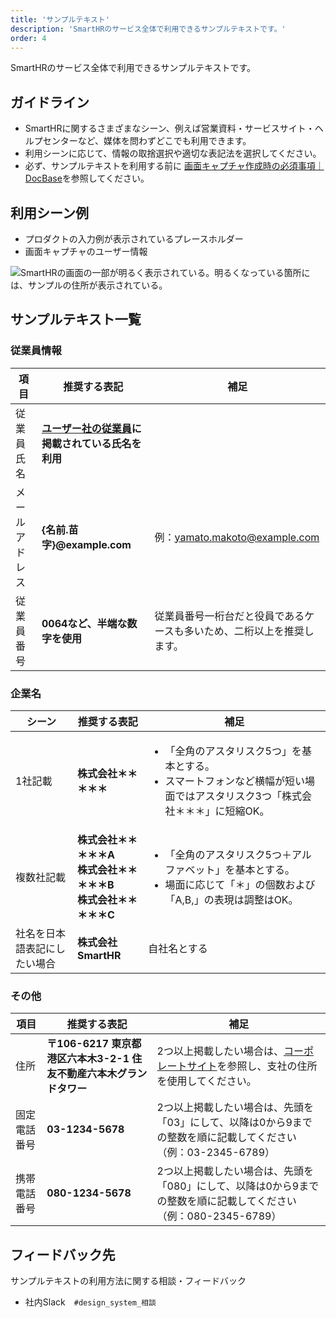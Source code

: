 ```yaml
---
title: 'サンプルテキスト'
description: 'SmartHRのサービス全体で利用できるサンプルテキストです。'
order: 4
---
```


SmartHRのサービス全体で利用できるサンプルテキストです。

## ガイドライン
- SmartHRに関するさまざまなシーン、例えば営業資料・サービスサイト・ヘルプセンターなど、媒体を問わずどこでも利用できます。
- 利用シーンに応じて、情報の取捨選択や適切な表記法を選択してください。
- 必ず、サンプルテキストを利用する前に [画面キャプチャ作成時の必須事項｜DocBase](https://smarthr-inc.docbase.io/posts/3763976)を参照してください。

## 利用シーン例
- プロダクトの入力例が表示されているプレースホルダー
- 画面キャプチャのユーザー情報

![SmartHRの画面の一部が明るく表示されている。明るくなっている箇所には、サンプルの住所が表示されている。](./images/use-scene-sample.png)

## サンプルテキスト一覧

### 従業員情報

| 項目 | 推奨する表記 | 補足 |
| --- | --- | --- |
| 従業員氏名 | **[ユーザー社の従業員](https://smarthr.design/basics/illustration/user-co-other/)に掲載されている氏名を利用** |  |
| メールアドレス | **\{名前.苗字\}@example.com** | 例：yamato.makoto@example.com |
| 従業員番号 | **0064など、半端な数字を使用** | 従業員番号一桁台だと役員であるケースも多いため、二桁以上を推奨します。 |


### 企業名


<TableReel>
<Table>
  <thead>
    <tr>
      <Th>シーン</Th>
      <Th style={{ minWidth: "12em" }}>推奨する表記</Th>
      <Th>補足</Th>
    </tr>
  </thead>
  <tbody>
    <tr>
        <Td>1社記載</Td>
        <Td><strong>株式会社＊＊＊＊＊</strong></Td>
        <Td>
            <ul>
                <li>「全角のアスタリスク5つ」を基本とする。</li>
                <li>スマートフォンなど横幅が短い場面ではアスタリスク3つ「株式会社＊＊＊」に短縮OK。</li>
            </ul>
        </Td>
    </tr>
    <tr>
        <Td>複数社記載</Td>
        <Td><strong>株式会社＊＊＊＊＊A<br />株式会社＊＊＊＊＊B<br />株式会社＊＊＊＊＊C</strong></Td>
        <Td>
            <ul>
                <li>「全角のアスタリスク5つ＋アルファベット」を基本とする。</li>
                <li>場面に応じて「＊」の個数および「A,B,」の表現は調整はOK。</li>
            </ul>
        </Td>
    </tr>
    <tr>
        <Td>社名を日本語表記にしたい場合</Td>
        <Td><strong>株式会社SmartHR</strong></Td>
        <Td>自社名とする</Td>
    </tr>
  </tbody>
</Table>
</TableReel>



### その他

| 項目 | 推奨する表記 | 補足 |
| --- | --- | --- |
| 住所 | **〒106-6217 東京都港区六本木3-2-1 住友不動産六本木グランドタワー** | 2つ以上掲載したい場合は、[コーポレートサイト](https://smarthr.co.jp/company/)を参照し、支社の住所を使用してください。 |
| 固定電話番号 | **03-1234-5678** | 2つ以上掲載したい場合は、先頭を「03」にして、以降は0から9までの整数を順に記載してください（例：03-2345-6789） |
| 携帯電話番号 | **080-1234-5678** | 2つ以上掲載したい場合は、先頭を「080」にして、以降は0から9までの整数を順に記載してください（例：080-2345-6789） |



## フィードバック先
サンプルテキストの利用方法に関する相談・フィードバック

- 社内Slack　`#design_system_相談`
